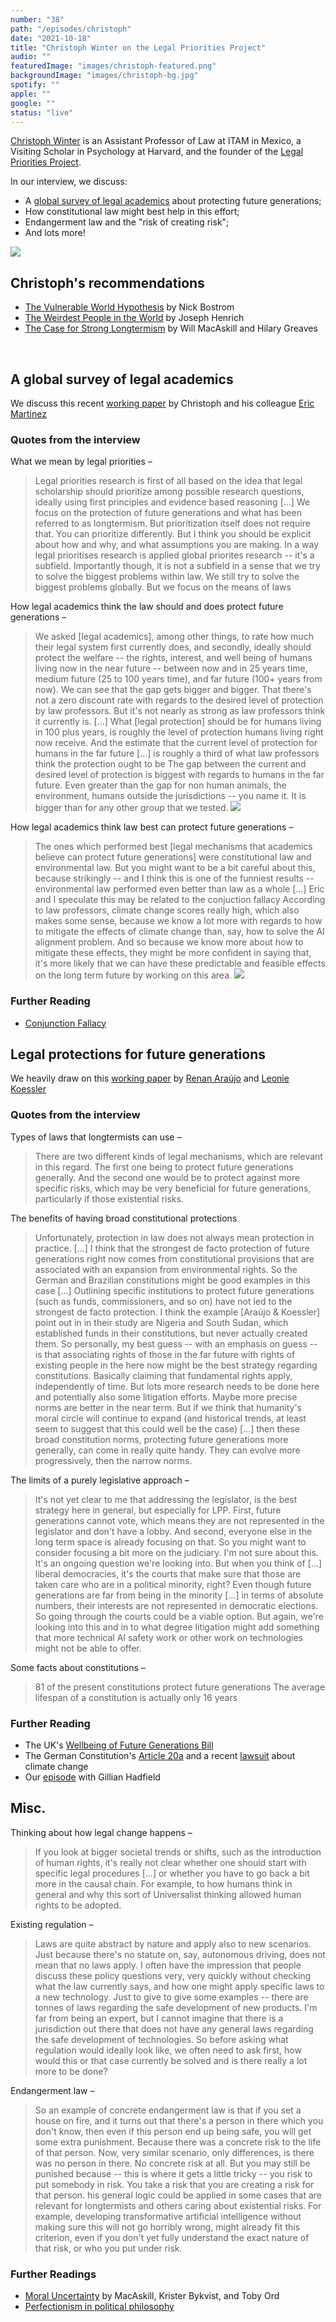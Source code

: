 ```yaml
---
number: "38"
path: "/episodes/christoph"
date: "2021-10-18"
title: "Christoph Winter on the Legal Priorities Project"
audio: ""
featuredImage: "images/christoph-featured.png"
backgroundImage: "images/christoph-bg.jpg"
spotify: ""
apple: ""
google: ""
status: "live"
---
```


[Christoph Winter](https://www.christophwinter.net/) is an Assistant Professor of Law at ITAM in Mexico, a Visiting Scholar in Psychology at Harvard, and the founder of the [Legal Priorities Project](http://legalpriorities.org/).

 In our interview, we discuss:
 -   A [global survey of legal academics](https://www.legalpriorities.org/research/protecting-future-generations.html) about protecting future generations;
-   How constitutional law might best help in this effort;
-   Endangerment law and the "risk of creating risk";
-   And lots more!

<div class="episode-image_variable max-600">

![](images/christoph.jpg)

</div>

## Christoph's recommendations

- [The Vulnerable World Hypothesis](https://www.nickbostrom.com/papers/vulnerable.pdf) by Nick Bostrom
- [The Weirdest People in the World](https://www.goodreads.com/en/book/show/51710349) by Joseph Henrich
- [The Case for Strong Longtermism](https://globalprioritiesinstitute.org/hilary-greaves-william-macaskill-the-case-for-strong-longtermism-2/) by Will MacAskill and Hilary Greaves

<div className="bookshelf" > <Book url="https://www.nickbostrom.com/papers/vulnerable.pdf" image="book-christoph-1" spineColor="#06070c"/> <Book url="https://www.goodreads.com/en/book/show/51710349" image="book-christoph-2" spineColor="#cb542a"/> <Book url="https://globalprioritiesinstitute.org/hilary-greaves-william-macaskill-the-case-for-strong-longtermism-2/" image="book-christoph-3" spineColor="#232b40"/> </div><br/>

## A global survey of legal academics
We discuss this recent [working paper](https://www.legalpriorities.org/research/protecting-future-generations.html) by Christoph and his colleague [Eric Martinez](https://www.linkedin.com/in/eric-grimani)

### Quotes from the interview

What we mean by legal priorities –
> Legal priorities research is first of all based on the idea that legal scholarship should prioritize among possible research questions, ideally using first principles and evidence based reasoning [...] We focus on the protection of future generations and what has been referred to as longtermism. But prioritization itself does not require that. You can prioritize differently. But I think you should be explicit about how and why, and what assumptions you are making.
> In a way legal prioritises research is applied global priorites research -- it's a subfield. Importantly though, it is not a subfield in a sense that we try to solve the biggest problems within law. We still try to solve the biggest problems globally. But we focus on the means of laws

How legal academics think the law should and does protect future generations –
> We asked [legal academics], among other things, to rate how much their legal system first currently does, and secondly, ideally should protect the welfare -- the rights, interest, and well being of humans living now in the near future -- between now and in 25 years time, medium future (25 to 100 years time), and far future (100+ years from now).
> We can see that the gap gets bigger and bigger. That there's not a zero discount rate with regards to the desired level of protection by law professors. But it's not nearly as strong as law professors think it currently is. [...] What [legal protection] should be for humans living in 100 plus years, is roughly the level of protection humans living right now receive. And the estimate that the current level of protection for humans in the far future [...] is roughly a third of what law professors think the protection ought to be
> The gap between the current and desired level of protection is biggest with regards to humans in the far future. Even greater than the gap for non human animals, the environment, humans outside the jurisdictions -- you name it. It is bigger than for any other group that we tested.
![](images/legal-gap.png)

How legal academics think law best can protect future generations –
> The ones which performed best [legal mechanisms that academics believe can protect future generations] were constitutional law and environmental law. But you might want to be a bit careful about this, because strikingly -- and I think this is one of the funniest results -- environmental law performed even better than law as a whole [...] Eric and I speculate this may be related to the conjuction fallacy
> According to law professors, climate change scores really high, which also makes some sense, because we know a lot more with regards to how to mitigate the effects of climate change than, say, how to solve the AI alignment problem. And so because we know more about how to mitigate these effects, they might be more confident in saying that, it's more likely that we can have these predictable and feasible effects on the long term future by working on this area.
![](images/legal-protections.png)

### Further Reading
- [Conjunction Fallacy](https://en.wikipedia.org/wiki/Conjunction_fallacy)

## Legal protections for future generations
We heavily draw on this [working paper](https://papers.ssrn.com/sol3/papers.cfm?abstract_id=3933683) by [Renan Araújo](https://twitter.com/araujorenan2) and [Leonie Koessler](https://papers.ssrn.com/sol3/cf_dev/AbsByAuth.cfm?per_id=4849501)

### Quotes from the interview
Types of laws that longtermists can use –
> There are two different kinds of legal mechanisms, which are relevant in this regard. The first one being to protect future generations generally. And the second one would be to protect against more specific risks, which may be very beneficial for future generations, particularly if those existential risks. 

The benefits of having broad constitutional protections
> Unfortunately, protection in law does not always mean protection in practice. [...] I think that the strongest de facto protection of future generations right now comes from constitutional provisions that are associated with an expansion from environmental rights. So the German and Brazilian constitutions might be good examples in this case [...] Outlining specific institutions to protect future generations (such as funds, commissioners, and so on) have not led to the strongest de facto protection. I think the example [Araújo & Koessler] point out in in their study are Nigeria and South Sudan, which established funds in their constitutions, but never actually created them. So personally, my best guess -- with an emphasis on guess -- is that associating rights of those in the far future with rights of existing people in the here now might be the best strategy regarding constitutions. Basically claiming that fundamental rights apply, independently of time. But lots more research needs to be done here and potentially also some litigation efforts.
>  Maybe more precise norms are better in the near term. But if we think that humanity's moral circle will continue to expand (and historical trends, at least seem to suggest that this could well be the case) [...] then these broad constitution norms, protecting future generations more generally, can come in really quite handy. They can evolve more progressively, then the narrow norms.

The limits of a purely legislative approach –
> It's not yet clear to me that addressing the legislator, is the best strategy here in general, but especially for LPP. First, future generations cannot vote, which means they are not represented in the legislator and don't have a lobby. And second, everyone else in the long term space is already focusing on that. So you might want to consider focusing a bit more on the judiciary. I'm not sure about this. It's an ongoing question we're looking into. But when you think of [...] liberal democracies, it's the courts that make sure that those are taken care who are in a political minority, right? Even though future generations are far from being in the minority [...] in terms of absolute numbers, their interests are not represented in democratic elections. So going through the courts could be a viable option. But again, we're looking into this and in to what degree litigation might add something that more technical AI safety work or other work on technologies might not be able to offer.

Some facts about constitutions –
> 81 of the present constitutions protect future generations
> The average lifespan of a constitution is actually only 16 years

### Further Reading
- The UK's [Wellbeing of Future Generations Bill](https://lordslibrary.parliament.uk/wellbeing-of-future-generations-bill-hl/)
- The German Constitution's [Article 20a](https://www.gesetze-im-internet.de/englisch_gg/englisch_gg.html) and a recent [lawsuit](https://www.politico.eu/article/germany-climate-change-law-court-rules-partly-unconstitutional/) about climate change
- Our [episode](https://hearthisidea.com/episodes/gillian) with Gillian Hadfield

## Misc.
Thinking about how legal change happens –
> If you look at bigger societal trends or shifts, such as the introduction of human rights, it's really not clear whether one should start with specific legal procedures [...] or whether you have to go back a bit more in the causal chain. For example, to how humans think in general and why this sort of Universalist thinking allowed human rights to be adopted.

Existing regulation –
> Laws are quite abstract by nature and apply also to new scenarios. Just because there's no statute on, say, autonomous driving, does not mean that no laws apply. I often have the impression that people discuss these policy questions very, very quickly without checking what the law currently says, and how one might apply specific laws to a new technology. 
> Just to give to give some examples -- there are tonnes of laws regarding the safe development of new products. I'm far from being an expert, but I cannot imagine that there is a jurisdiction out there that does not have any general laws regarding the safe development of technologies. So before asking what regulation would ideally look like, we often need to ask first, how would this or that case currently be solved and is there really a lot more to be done?

Endangerment law –
> So an example of concrete endangerment law is that if you set a house on fire, and it turns out that there's a person in there which you don't know, then even if this person end up being safe, you will get some extra punishment. Because there was a concrete risk to the life of that person. Now, very similar scenario, only differences, is there was no person in there. No concrete risk at all. But you may still be punished because -- this is where it gets a little tricky -- you risk to put somebody in risk. You take a risk that you are creating a risk for that person.
> his general logic could be applied in some cases that are relevant for longtermists and others caring about existential risks. For example, developing transformative artificial intelligence without making sure this will not go horribly wrong, might already fit this criterion, even if you don't yet fully understand the exact nature of that risk, or who you put under risk.

### Further Readings
- [Moral Uncertainty](https://www.moraluncertainty.com/) by MacAskill, Krister Bykvist, and Toby Ord
- [Perfectionism in political philosophy](https://plato.stanford.edu/entries/perfectionism-moral/#PriStaNeu)

